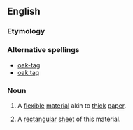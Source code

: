 ==English==
===Etymology===
{{rfe}}
===Alternative spellings===
*[[oak-tag]]
*[[oak tag]]
===Noun===
{{en-noun|s|-}}
#{{uncountable}} A [[flexible]] [[material]] akin to [[thick]] [[paper]].
#{{countable}} A [[rectangular]] [[sheet]] of this material.